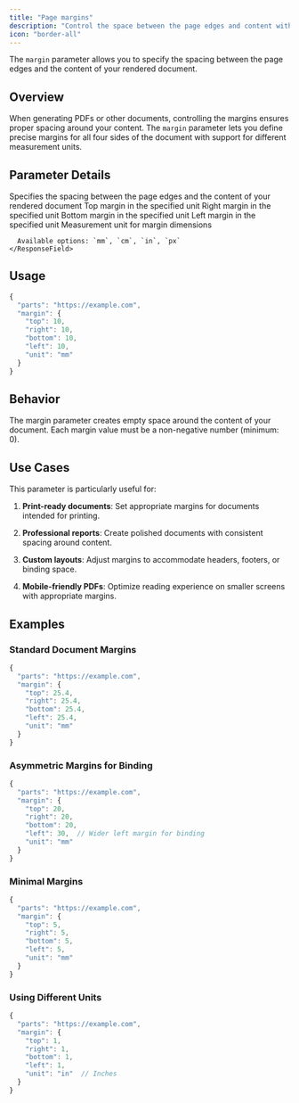 ```yaml
---
title: "Page margins"
description: "Control the space between the page edges and content with customizable margins"
icon: "border-all"
---
```


The `margin` parameter allows you to specify the spacing between the page edges and the content of your rendered document.

## Overview

When generating PDFs or other documents, controlling the margins ensures proper spacing around your content. The `margin` parameter lets you define precise margins for all four sides of the document with support for different measurement units.

## Parameter Details

<ResponseField name="margin" type="object" default='{ top: 0, right: 0, bottom: 0, left: 0, unit: "mm" }'>
  Specifies the spacing between the page edges and the content of your rendered document
  <Expandable title="Properties">
    <ResponseField name="top" type="number" required>
      Top margin in the specified unit
    </ResponseField>
    <ResponseField name="right" type="number" required>
      Right margin in the specified unit
    </ResponseField>
    <ResponseField name="bottom" type="number" required>
      Bottom margin in the specified unit
    </ResponseField>
    <ResponseField name="left" type="number" required>
      Left margin in the specified unit
    </ResponseField>
    <ResponseField name="unit" type="enum<string>" default="mm">
      Measurement unit for margin dimensions
      
      Available options: `mm`, `cm`, `in`, `px`
    </ResponseField>
  </Expandable>
</ResponseField>

## Usage

```javascript
{
  "parts": "https://example.com",
  "margin": {
    "top": 10,
    "right": 10,
    "bottom": 10,
    "left": 10,
    "unit": "mm"
  }
}
```

## Behavior

The margin parameter creates empty space around the content of your document. Each margin value must be a non-negative number (minimum: 0).

## Use Cases

This parameter is particularly useful for:

1. **Print-ready documents**: Set appropriate margins for documents intended for printing.

2. **Professional reports**: Create polished documents with consistent spacing around content.

3. **Custom layouts**: Adjust margins to accommodate headers, footers, or binding space.

4. **Mobile-friendly PDFs**: Optimize reading experience on smaller screens with appropriate margins.

## Examples

### Standard Document Margins

```javascript
{
  "parts": "https://example.com",
  "margin": {
    "top": 25.4,
    "right": 25.4,
    "bottom": 25.4,
    "left": 25.4,
    "unit": "mm"
  }
}
```

### Asymmetric Margins for Binding

```javascript
{
  "parts": "https://example.com",
  "margin": {
    "top": 20,
    "right": 20,
    "bottom": 20,
    "left": 30,  // Wider left margin for binding
    "unit": "mm"
  }
}
```

### Minimal Margins

```javascript
{
  "parts": "https://example.com",
  "margin": {
    "top": 5,
    "right": 5,
    "bottom": 5,
    "left": 5,
    "unit": "mm"
  }
}
```

### Using Different Units

```javascript
{
  "parts": "https://example.com",
  "margin": {
    "top": 1,
    "right": 1,
    "bottom": 1,
    "left": 1,
    "unit": "in"  // Inches
  }
}
``` 